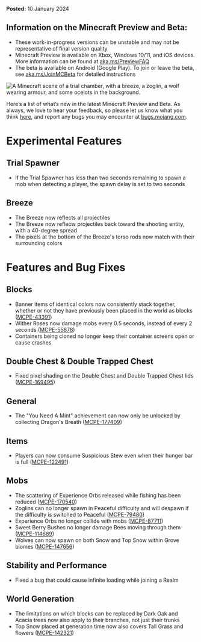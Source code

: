 **Posted:** 10 January 2024

## **Information on the Minecraft Preview and Beta:**

-   These work-in-progress versions can be unstable and may not be representative of final version quality
-   Minecraft Preview is available on Xbox, Windows 10/11, and iOS devices. More information can be found at [aka.ms/PreviewFAQ](https://aka.ms/PreviewFAQ)
-   The beta is available on Android (Google Play). To join or leave the beta, see [aka.ms/JoinMCBeta](https://aka.ms/JoinMCBeta) for detailed instructions

![A Minecraft scene of a trial chamber, with a breeze, a zoglin, a wolf wearing armour, and some ocelots in the background.](https://feedback.minecraft.net/hc/article_attachments/23082748746637)

Here’s a list of what’s new in the latest Minecraft Preview and Beta. As always, we love to hear your feedback, so please let us know what you think [here](https://aka.ms/MinecraftArmadilloFeedback), and report any bugs you may encounter at [bugs.mojang.com](https://bugs.mojang.com/).

# **Experimental Features**

## **Trial Spawner**

-   If the Trial Spawner has less than two seconds remaining to spawn a mob when detecting a player, the spawn delay is set to two seconds

## **Breeze**

-   The Breeze now reflects all projectiles
-   The Breeze now reflects projectiles back toward the shooting entity, with a 40-degree spread
-   The pixels at the bottom of the Breeze's torso rods now match with their surrounding colors

# **Features and Bug Fixes**

## **Blocks**

-   Banner items of identical colors now consistently stack together, whether or not they have previously been placed in the world as blocks ([MCPE-43391](https://bugs.mojang.com/browse/MCPE-43391))
-   Wither Roses now damage mobs every 0.5 seconds, instead of every 2 seconds ([MCPE-55878](https://bugs.mojang.com/browse/MCPE-55878)) 
-   Containers being cloned no longer keep their container screens open or cause crashes

## **Double Chest & Double Trapped Chest**

-   Fixed pixel shading on the Double Chest and Double Trapped Chest lids ([MCPE-169495](https://bugs.mojang.com/browse/MCPE-169495)) 

## **General**

-   The "You Need A Mint" achievement can now only be unlocked by collecting Dragon's Breath ([MCPE-177409](https://bugs.mojang.com/browse/MCPE-177409)) 

## **Items**

-   Players can now consume Suspicious Stew even when their hunger bar is full ([MCPE-122491](https://bugs.mojang.com/browse/MCPE-122491)) 

## **Mobs**

-   The scattering of Experience Orbs released while fishing has been reduced ([MCPE-170540](https://bugs.mojang.com/browse/MCPE-170540)) 
-   Zoglins can no longer spawn in Peaceful difficulty and will despawn if the difficulty is switched to Peaceful ([MCPE-79480](https://bugs.mojang.com/browse/MCPE-79480))
-   Experience Orbs no longer collide with mobs ([MCPE-87711](https://bugs.mojang.com/browse/MCPE-87711)) 
-   Sweet Berry Bushes no longer damage Bees moving through them ([MCPE-114689](https://bugs.mojang.com/browse/MCPE-114689)) 
-   Wolves can now spawn on both Snow and Top Snow within Grove biomes ([MCPE-147656](https://bugs.mojang.com/browse/MCPE-147656)) 

## **Stability and Performance**

-   Fixed a bug that could cause infinite loading while joining a Realm

## **World Generation**

-   The limitations on which blocks can be replaced by Dark Oak and Acacia trees now also apply to their branches, not just their trunks
-   Top Snow placed at generation time now also covers Tall Grass and flowers ([MCPE-142321](https://bugs.mojang.com/browse/MCPE-142321))  

